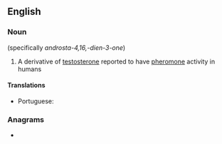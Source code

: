 ==English==

===Noun===
{{wikipedia}}
{{en-noun|~}} (specifically ''androsta-4,16,-dien-3-one'')

# {{lb|en|biochemistry}} A derivative of [[testosterone]] reported to have [[pheromone]] activity in humans

====Translations====
{{trans-top|a derivative of testosterone}}
* Portuguese: {{t|pt|androstadienona|f}}
{{trans-mid}}
{{trans-bottom}}

===Anagrams===
* {{anagrams|en|a=aaddeeinnnoorst|androstanedione}}